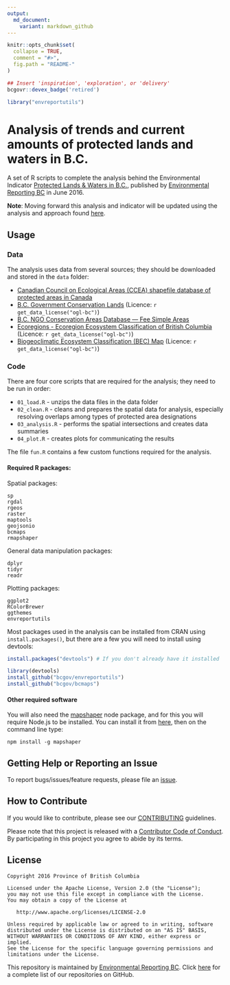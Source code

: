 ```yaml
---
output:
  md_document:
    variant: markdown_github
---
```


<!-- README.md is generated from README.Rmd. Please edit that file -->

```r
knitr::opts_chunk$set(
  collapse = TRUE,
  comment = "#>",
  fig.path = "README-"
)
```


```r
## Insert 'inspiration', 'exploration', or 'delivery'
bcgovr::devex_badge('retired')
```
  


```r
library("envreportutils")
```


# Analysis of trends and current amounts of protected lands and waters in B.C.

A set of R scripts to complete the analysis behind the Environmental Indicator [Protected Lands & Waters in B.C.](http://www.env.gov.bc.ca/soe/indicators/land/protected-lands-and-waters.html), published by [Environmental Reporting BC](http://www2.gov.bc.ca/gov/content?id=FF80E0B985F245CEA62808414D78C41B) in June 2016.

**Note**: Moving forward this analysis and indicator will be updated using the analysis and approach found [here](https://github.com/bcgov/land-designations-indicator).

## Usage

### Data

The analysis uses data from several sources; they should be downloaded and stored in the `data` folder:

-   [Canadian Council on Ecological Areas (CCEA) shapefile database of
    protected areas in Canada](http://www.ccea.org/download-carts-data/)
-   [B.C. Government Conservation
    Lands](https://catalogue.data.gov.bc.ca/dataset/68327529-c0d5-4fcb-b84e-f8d98a7f8612) (Licence: `r get_data_license("ogl-bc")`)
-   [B.C. NGO Conservation Areas Database &mdash; Fee Simple
    Areas](http://ltabc.ca/resources/2012-02-05-22-20-02)
-   [Ecoregions - Ecoregion Ecosystem Classification of British
    Columbia](https://catalogue.data.gov.bc.ca/dataset/d00389e0-66da-4895-bd56-39a0dd64aa78) (Licence: `r get_data_license("ogl-bc")`)
-   [Biogeoclimatic Ecosystem Classification (BEC)
    Map](https://catalogue.data.gov.bc.ca/dataset/f358a53b-ffde-4830-a325-a5a03ff672c3) (Licence: `r get_data_license("ogl-bc")`)
    
### Code

There are four core scripts that are required for the analysis; they need to be run in order:

- `01_load.R` - unzips the data files in the data folder
- `02_clean.R` - cleans and prepares the spatial data for analysis, especially resolving overlaps among types of protected area designations
- `03_analysis.R` - performs the spatial intersections and creates data summaries
- `04_plot.R` - creates plots for communicating the results

The file `fun.R` contains a few custom functions required for the analysis.

#### Required R packages:

Spatial packages:
```
sp
rgdal
rgeos
raster
maptools
geojsonio
bcmaps
rmapshaper
```

General data manipulation packages:
```
dplyr
tidyr
readr
```

Plotting packages:
```
ggplot2
RColorBrewer
ggthemes
envreportutils
```

Most packages used in the analysis can be installed from CRAN using `install.packages()`, but there are a few you will need to install using devtools:

```r
install.packages("devtools") # If you don't already have it installed

library(devtools)
install_github("bcgov/envreportutils")
install_github("bcgov/bcmaps")
```

#### Other required software

You will also need the [mapshaper](https://github.com/mbloch/mapshaper) node package, and for this you will require Node.js to be installed. 
You can install it from [here](https://nodejs.org/en/), then on the command line type:

```
npm install -g mapshaper
```


## Getting Help or Reporting an Issue

To report bugs/issues/feature requests, please file an [issue](https://github.com/bcgov/bc_population_indicator/issues/).

## How to Contribute

If you would like to contribute, please see our [CONTRIBUTING](CONTRIBUTING.md) guidelines.

Please note that this project is released with a [Contributor Code of Conduct](CODE_OF_CONDUCT.md). By participating in this project you agree to abide by its terms.

## License

    Copyright 2016 Province of British Columbia

    Licensed under the Apache License, Version 2.0 (the "License");
    you may not use this file except in compliance with the License.
    You may obtain a copy of the License at 

       http://www.apache.org/licenses/LICENSE-2.0

    Unless required by applicable law or agreed to in writing, software
    distributed under the License is distributed on an "AS IS" BASIS,
    WITHOUT WARRANTIES OR CONDITIONS OF ANY KIND, either express or implied.
    See the License for the specific language governing permissions and
    limitations under the License.
    
This repository is maintained by [Environmental Reporting BC](http://www2.gov.bc.ca/gov/content?id=FF80E0B985F245CEA62808414D78C41B). Click [here](https://github.com/bcgov/EnvReportBC-RepoList) for a complete list of our repositories on GitHub.
